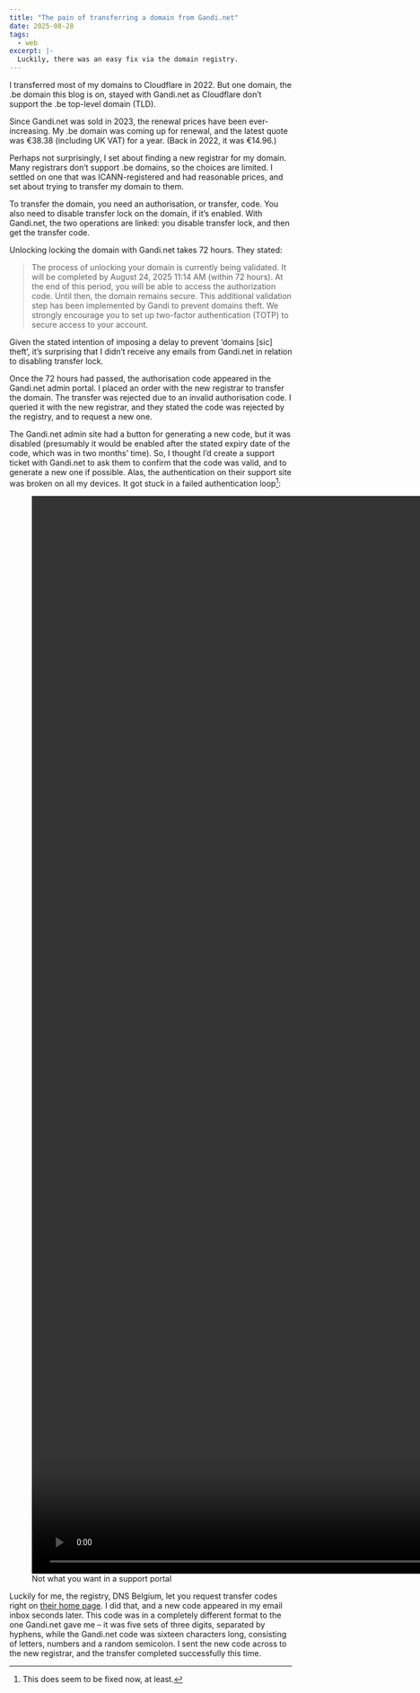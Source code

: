 ```yaml
---
title: "The pain of transferring a domain from Gandi.net"
date: 2025-08-28
tags:
  - web
excerpt: |-
  Luckily, there was an easy fix via the domain registry.
---
```



I transferred most of my domains to Cloudflare in 2022. But one domain, the .be
domain this blog is on, stayed with Gandi.net as Cloudflare don’t support the
.be top-level domain (TLD).

Since Gandi.net was sold in 2023, the renewal prices have been ever-increasing.
My .be domain was coming up for renewal, and the latest quote was €38.38
(including UK VAT) for a year. (Back in 2022, it was €14.96.)

Perhaps not surprisingly, I set about finding a new registrar for my domain.
Many registrars don’t support .be domains, so the choices are limited. I settled
on one that was ICANN-registered and had reasonable prices, and set about trying
to transfer my domain to them.

To transfer the domain, you need an authorisation, or transfer, code. You also
need to disable transfer lock on the domain, if it’s enabled. With Gandi.net,
the two operations are linked: you disable transfer lock, and then get the
transfer code.

Unlocking locking the domain with Gandi.net takes 72 hours. They stated:

> The process of unlocking your domain is currently being validated. It will be
> completed by August 24, 2025 11:14 AM (within 72 hours). At the end of this
> period, you will be able to access the authorization code. Until then, the
> domain remains secure. This additional validation step has been implemented by
> Gandi to prevent domains theft. We strongly encourage you to set up two-factor
> authentication (TOTP) to secure access to your account.

Given the stated intention of imposing a delay to prevent ‘domains [sic] theft’,
it’s surprising that I didn’t receive any emails from Gandi.net in relation to
disabling transfer lock.

Once the 72 hours had passed, the authorisation code appeared in the Gandi.net
admin portal. I placed an order with the new registrar to transfer the domain.
The transfer was rejected due to an invalid authorisation code. I queried it
with the new registrar, and they stated the code was rejected by the registry,
and to request a new one.

The Gandi.net admin site had a button for generating a new code, but it was
disabled (presumably it would be enabled after the stated expiry date of the
code, which was in two months’ time). So, I thought I’d create a support ticket
with Gandi.net to ask them to confirm that the code was valid, and to generate a
new one if possible. Alas, the authentication on their support site was broken
on all my devices. It got stuck in a failed authentication loop[^1]:

<figure>
  <video width="3840" controls loop muted playsInline>
    <source src={gandi_helpdesk_loop_mp4} type="video/mp4" />
  </video>
  <figcaption>Not what you want in a support portal</figcaption>
</figure>

Luckily for me, the registry, DNS Belgium, let you request transfer codes right
on [their home page](https://www.dnsbelgium.be/en). I did that, and a new code
appeared in my email inbox seconds later. This code was in a completely
different format to the one Gandi.net gave me – it was five sets of three
digits, separated by hyphens, while the Gandi.net code was sixteen characters
long, consisting of letters, numbers and a random semicolon. I sent the new code
across to the new registrar, and the transfer completed successfully this time.

[^1]: This does seem to be fixed now, at least.
